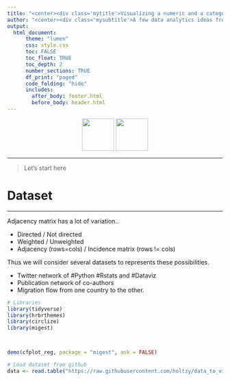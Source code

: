 ```yaml
---
title: "<center><div class='mytitle'>Visualizing a numeric and a categoric variable</div></center>"
author: "<center><div class='mysubtitle'>A few data analytics ideas from [data-to-viz.com](https://github.com/holtzy/)</div></center>"
output:
  html_document:
      theme: "lumen"
      css: style.css
      toc: FALSE
      toc_float: TRUE
      toc_depth: 2
      number_sections: TRUE
      df_print: "paged"
      code_folding: "hide"
      includes: 
        after_body: footer.html
        before_body: header.html
---
```



<div class="mycontent">


<center>
![](../img/section/Bar150.png){width=75px}
![](../img/section/CircularBarplot150.png){width=75px}
</center>

***

>Let's start here

# Dataset
***

Adjacency matrix has a lot of variation..

- Directed / Not directed
- Weighted / Unweighted
- Adjacency (rows=cols) / Incidence matrix (rows != cols)

Thus we will consider several datasets to represents these possibilities.

- Twitter network of #Python #Rstats and #Dataviz
- Publication network of co-authors
- Migration flow from one country to the other.


```r
# Libraries
library(tidyverse)
library(hrbrthemes)
library(circlize)
library(migest)



demo(cfplot_reg, package = "migest", ask = FALSE)

# Load dataset from github
data <- read.table("https://raw.githubusercontent.com/holtzy/data_to_viz/master/Example_dataset/7_OneCatOneNum.csv", header=TRUE, sep=",")
```




 




</div>














